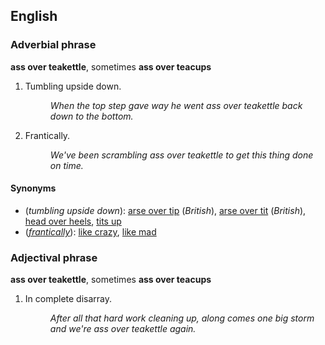 ==English==
===Adverbial phrase===
'''ass over teakettle''', sometimes '''ass over teacups'''
<!--Where are these used?  US only?-->

# Tumbling upside down.
#: ''When the top step gave way he went ass over teakettle back down to the bottom.''
# Frantically.
#: ''We've been scrambling ass over teakettle to get this thing done on time.''

====Synonyms====
*(''tumbling upside down''): [[arse over tip]] (''British''), [[arse over tit]] (''British''), [[head over heels]], [[tits up]]<!--"go tits up" means "go wrong" - is it a synonym?-->
*(''[[frantically]]''): [[like crazy]], [[like mad]]

===Adjectival phrase===
'''ass over teakettle''', sometimes '''ass over teacups'''
<!--Where are these used?  US only?-->

# In complete disarray.
#: ''After all that hard work cleaning up, along comes one big storm and we're ass over teakettle again.''